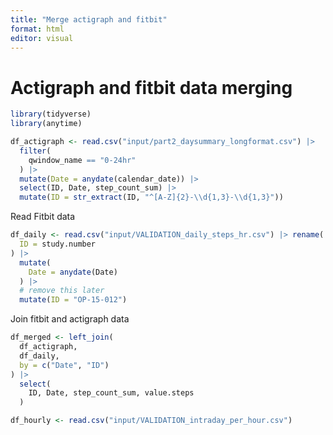 ```yaml
---
title: "Merge actigraph and fitbit"
format: html
editor: visual
---
```


# Actigraph and fitbit data merging

```r
library(tidyverse)
library(anytime)
```

```r
df_actigraph <- read.csv("input/part2_daysummary_longformat.csv") |>
  filter(
    qwindow_name == "0-24hr"
  ) |>
  mutate(Date = anydate(calendar_date)) |> 
  select(ID, Date, step_count_sum) |> 
  mutate(ID = str_extract(ID, "^[A-Z]{2}-\\d{1,3}-\\d{1,3}"))
```

Read Fitbit data

```r
df_daily <- read.csv("input/VALIDATION_daily_steps_hr.csv") |> rename(
  ID = study.number
) |> 
  mutate(
    Date = anydate(Date)
  ) |> 
  # remove this later
  mutate(ID = "OP-15-012")
```

Join fitbit and actigraph data

```r
df_merged <- left_join(
  df_actigraph,
  df_daily,
  by = c("Date", "ID")
) |> 
  select(
    ID, Date, step_count_sum, value.steps
  )
```

```r
df_hourly <- read.csv("input/VALIDATION_intraday_per_hour.csv")
```
